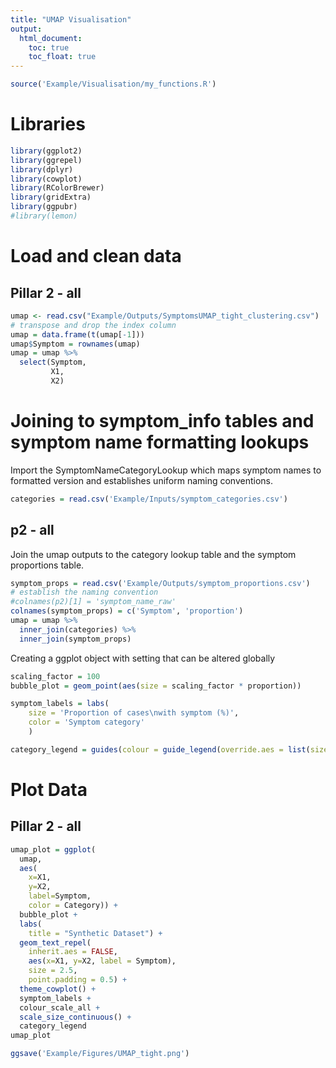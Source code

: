 ```yaml
---
title: "UMAP Visualisation"
output: 
  html_document:
    toc: true
    toc_float: true
---
```


```r
source('Example/Visualisation/my_functions.R')
```

# Libraries

```r
library(ggplot2)
library(ggrepel)
library(dplyr)
library(cowplot)
library(RColorBrewer)
library(gridExtra)
library(ggpubr)
#library(lemon)
```

# Load and clean data

## Pillar 2 - all

```r
umap <- read.csv("Example/Outputs/SymptomsUMAP_tight_clustering.csv")
# transpose and drop the index column
umap = data.frame(t(umap[-1]))
umap$Symptom = rownames(umap)
umap = umap %>%
  select(Symptom,
         X1,
         X2)
```

# Joining to symptom_info tables and symptom name formatting lookups

Import the SymptomNameCategoryLookup which maps symptom names to formatted version and establishes uniform naming conventions.
```r
categories = read.csv('Example/Inputs/symptom_categories.csv')
```

## p2 - all

Join the umap outputs to the category lookup table and the symptom proportions table.

```r
symptom_props = read.csv('Example/Outputs/symptom_proportions.csv')
# establish the naming convention
#colnames(p2)[1] = 'symptom_name_raw'
colnames(symptom_props) = c('Symptom', 'proportion')
umap = umap %>%
  inner_join(categories) %>%
  inner_join(symptom_props)
```

Creating a ggplot object with setting that can be altered globally

```r
scaling_factor = 100
bubble_plot = geom_point(aes(size = scaling_factor * proportion))
```


```r
symptom_labels = labs(
    size = 'Proportion of cases\nwith symptom (%)',
    color = 'Symptom category'
    )
```

```r
category_legend = guides(colour = guide_legend(override.aes = list(size=5)))
```


# Plot Data

## Pillar 2 - all

```r
umap_plot = ggplot(
  umap,
  aes(
    x=X1,
    y=X2,
    label=Symptom,
    color = Category)) +
  bubble_plot +
  labs(
    title = "Synthetic Dataset") +
  geom_text_repel(
    inherit.aes = FALSE,
    aes(x=X1, y=X2, label = Symptom),
    size = 2.5,
    point.padding = 0.5) +
  theme_cowplot() +
  symptom_labels +
  colour_scale_all +
  scale_size_continuous() +
  category_legend
umap_plot
```

```r
ggsave('Example/Figures/UMAP_tight.png')
```



